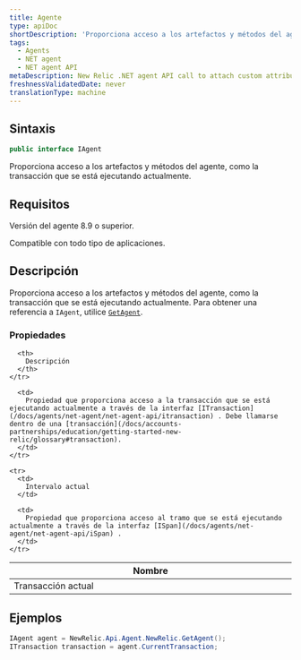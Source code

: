 ```yaml
---
title: Agente
type: apiDoc
shortDescription: 'Proporciona acceso a los artefactos y métodos del agente, como la transacción que se está ejecutando actualmente.'
tags:
  - Agents
  - NET agent
  - NET agent API
metaDescription: New Relic .NET agent API call to attach custom attributes to your transaction data.
freshnessValidatedDate: never
translationType: machine
---
```


## Sintaxis

```cs
public interface IAgent
```

Proporciona acceso a los artefactos y métodos del agente, como la transacción que se está ejecutando actualmente.

## Requisitos

Versión del agente 8.9 o superior.

Compatible con todo tipo de aplicaciones.

## Descripción

Proporciona acceso a los artefactos y métodos del agente, como la transacción que se está ejecutando actualmente. Para obtener una referencia a `IAgent`, utilice [`GetAgent`](/docs/agents/net-agent/net-agent-api/getagent).

### Propiedades

<table>
  <thead>
    <tr>
      <th width="25%">
        Nombre
      </th>

      <th>
        Descripción
      </th>
    </tr>
  </thead>

  <tbody>
    <tr>
      <td>
        Transacción actual
      </td>

      <td>
        Propiedad que proporciona acceso a la transacción que se está ejecutando actualmente a través de la interfaz [ITransaction](/docs/agents/net-agent/net-agent-api/itransaction) . Debe llamarse dentro de una [transacción](/docs/accounts-partnerships/education/getting-started-new-relic/glossary#transaction).
      </td>
    </tr>

    <tr>
      <td>
        Intervalo actual
      </td>

      <td>
        Propiedad que proporciona acceso al tramo que se está ejecutando actualmente a través de la interfaz [ISpan](/docs/agents/net-agent/net-agent-api/iSpan) .
      </td>
    </tr>
  </tbody>
</table>

## Ejemplos

```cs
IAgent agent = NewRelic.Api.Agent.NewRelic.GetAgent();
ITransaction transaction = agent.CurrentTransaction;
```